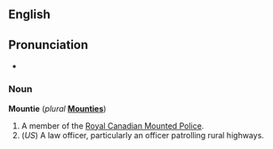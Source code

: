 ==English==

==Pronunciation==
* {{audio|en-ca-mountie.ogg|Audio (CA)}}

===Noun===
'''Mountie''' (''plural'' '''[[Mounties]]''')

# A member of the [[w:Royal Canadian Mounted Police|Royal Canadian Mounted Police]].
# (''US'') A law officer, particularly an officer patrolling rural highways.